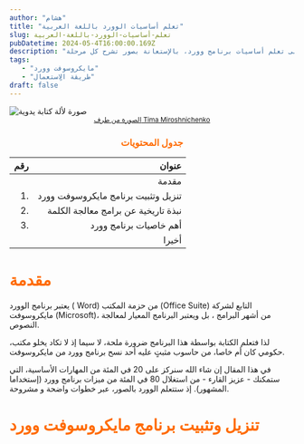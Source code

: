 ```yaml
---
author: "هشام"
title: "تعلم أساسيات الوورد باللغة العربية"
slug: تعلم-أساسيات-الوورد-باللغة-العربية
pubDatetime: 2024-05-4T16:00:00.169Z
description: "في هذا المقال سنساعدك -إن شاء الله- على تعلم أساسيات برنامج وورد، بالإستعانة بصور تشرح كل مرحلة"
tags:
   - "مايكروسوفت وورد"
   - "طريقة الاٍستعمال"
draft: false
---
```


![صورة لألة كتابة يدوية ](@assets/images/learn-word-essentials-in-arabic/cover.jpg)
<small style="display:inherit;text-align:center">
  <a href="https://www.pexels.com/photo/a-woman-typing-on-a-laptop-5717206/">الصورة من طرف Tima Miroshnichenko</a>
</small>
<h3 style="color:#FF6B01!important;text-align:center;">  جدول المحتويات</h3>

| رقم | عنوان |
| ---: | ------: |
|   |مقدمة |
| 1.  |  تنزيل وتثبيت برنامج مايكروسوفت وورد |
| 2.  | نبذة تاريخية عن برامج معالجة الكلمة|
| 3.  | أهم خاصيات برنامج وورد |
|  | أخيرا |


<h1 style="color:#FF6B01!important"> مقدمة</h1>
<p dir="rlt">
  يعتبر برنامج الوورد ( Word) من حزمة المكتب  (Office Suite) التابع لشركة مايكروسوفت (Microsoft)، من أشهر البرامج   <InPostCustomLink href={"https://ata3alam.com/posts/%D9%85%D8%A7-%D9%87%D9%88-%D8%A8%D8%B1%D9%86%D8%A7%D9%85%D8%AC-%D9%88%D9%88%D8%B1%D8%AF"} linkTitle={"المعالجة للكلمة"}/> ، بل ويعتبر البرنامج المعيار لمعالجة   النصوص.
</p>
<p dir={"rlt"}>
  لذا فتعلم الكتابة بواسطة هذا البرنامج ضرورة ملحة، لا سيما إذ لا تكاد يخلو مكتب، حكومي كان أم خاصا، من حاسوب مثبتٍ عليه أحد نسح برنامج وورد من مايكروسوفت.
</p>
<p dir={"rlt"}>
  في هذا المقال إن شاء الله سنركز على 20 في المئة من المهارات الأساسية، التي ستمكنك - عزيز القارء - من استغلال 80 في المئة من ميزات برنامج وورد (إستخداما <InPostCustomLink href={"https://ar.wikipedia.org/wiki/%D9%85%D8%A8%D8%AF%D8%A3_%D8%A8%D8%A7%D8%B1%D9%8A%D8%AA%D9%88#:~:text=%D9%8A%D9%82%D9%88%D9%84%20%D9%85%D8%A8%D8%AF%D8%A3%20%D8%A8%D8%A7%D8%B1%D9%8A%D8%AA%D9%88%20%D8%A3%D9%86%2080,%D8%8C%20%D9%8A%D9%85%D9%84%D9%83%D9%87%D8%A7%2020%25%20%D9%85%D9%86%20%D8%A7%D9%84%D8%B3%D9%83%D8%A7%D9%86.&text=%D9%81%D9%8A%D9%84%D9%81%D8%B1%D9%8A%D8%AF%D9%88%20%D8%A8%D8%A7%D8%B1%D9%8A%D8%AA%D9%88%D8%8C%20%D9%85%D8%AE%D8%AA%D8%B1%D8%B9%20%D9%85%D8%A8%D8%AF%D8%A3%20%D8%A8%D8%A7%D8%B1%D9%8A%D8%AA%D9%88."} linkTitle={"مبدأ باريتو"}/> المشهور). إذ ستتعلم الوورد بالصور، عبر خطوات واضحة و مشروحة.
</p>

<h1 style="color:#FF6B01!important"> تنزيل وتثبيت برنامج مايكروسوفت وورد  </h1>
